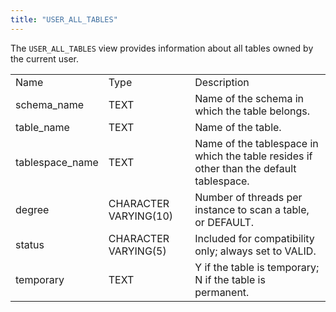 ```yaml
---
title: "USER_ALL_TABLES"
---
```


<div id="user_all_tables" class="registered_link"></div>


The `USER_ALL_TABLES` view provides information about all tables owned by the current user.

|                  |                       |                                                                                         |
|------------------|-----------------------|-----------------------------------------------------------------------------------------|
| Name             | Type                  | Description                                                                             |
| schema\_name     | TEXT                  | Name of the schema in which the table belongs.                                          |
| table\_name      | TEXT                  | Name of the table.                                                                      |
| tablespace\_name | TEXT                  | Name of the tablespace in which the table resides if other than the default tablespace. |
| degree           | CHARACTER VARYING(10) | Number of threads per instance to scan a table, or DEFAULT.                             |
| status           | CHARACTER VARYING(5)  | Included for compatibility only; always set to VALID.                                   |
| temporary        | TEXT                  | Y if the table is temporary; N if the table is permanent.                               |
